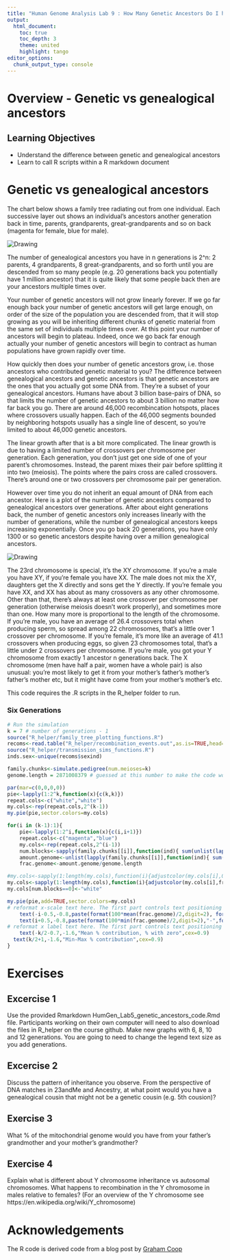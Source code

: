 ```yaml
---
title: "Human Genome Analysis Lab 9 : How Many Genetic Ancestors Do I have?"
output:
  html_document:
    toc: true
    toc_depth: 3
    theme: united
    highlight: tango
editor_options: 
  chunk_output_type: console
---
```


# Overview - Genetic vs genealogical ancestors

## Learning Objectives

* Understand the difference between genetic and genealogical ancestors
* Learn to call R scripts within a R markdown document

# Genetic vs genealogical ancestors

The chart below shows a family tree radiating out from one individual. Each successive layer out shows an individual’s ancestors another generation back in time, parents, grandparents, great-grandparents and so on back (magenta for female, blue for male).

<img src="images/lab9/family_tree_legend.png" alt="Drawing"/>

The number of genealogical ancestors you have in n generations is 2^n: 2 parents, 4 grandparents, 8 great-grandparents, and so forth until you are descended from so many people (e.g. 20 generations back you potentially have 1 million ancestor) that it is quite likely that some people back then are your ancestors multiple times over. 

Your number of genetic ancestors will not grow linearly forever. If we go far enough back your number of genetic ancestors will get large enough, on order of the size of the population you are descended from, that it will stop growing as you will be inheriting different chunks of genetic material from the same set of individuals multiple times over. At this point your number of ancestors will begin to plateau. Indeed, once we go back far enough actually your number of genetic ancestors will begin to contract as human populations have grown rapidly over time. 

How quickly then does your number of genetic ancestors grow, i.e. those ancestors who contributed genetic material to you? The difference between genealogical ancestors and genetic ancestors is that genetic ancestors are the ones that you actually got some DNA from. They're a subset of your genealogical ancestors. Humans have about 3 billion base-pairs of DNA, so that limits the number of genetic ancestors to about 3 billion no matter how far back you go. There are around 46,000 recombincation hotspots, places where crossovers usually happen. Each of the 46,000 segments bounded by neighboring hotspots usually has a single line of descent, so you're limited to about 46,000 genetic ancestors.

The linear growth after that is a bit more complicated. The linear growth is due to having a limited number of crossovers per chromosome per generation. Each generation, you don't just get one side of one of your parent's chromosomes. Instead, the parent mixes their pair before splitting it into two (meiosis). The points where the pairs cross are called crossovers. There's around one or two crossovers per chromosome pair per generation.

However over time you do not inherit an equal amount of DNA from each ancestor. Here is a plot of the number of genetic ancestors compared to genealogical ancestors over generations. After about eight generations back, the number of genetic ancestors only increases linearly with the number of generations, while the number of genealogical ancestors keeps increasing exponentially. Once you go back 20 generations, you have only 1300 or so genetic ancestors despite having over a million genealogical ancestors.

<img src="images/lab9/num_genetics_vs_genealogical_ancs.png" alt="Drawing"/>

The 23rd chromosome is special, it's the XY chromosome. If you're a male you have XY, if you're female you have XX. The male does not mix the XY, daughters get the X directly and sons get the Y directly. If you're female you have XX, and XX has about as many crossovers as any other chromosome. Other than that, there's always at least one crossover per chromosome per generation (otherwise meiosis doesn't work properly), and sometimes more than one. How many more is proportional to the length of the chromosome. If you're male, you have an average of 26.4 crossovers total when producing sperm, so spread among 22 chromosomes, that's a little over 1 crossover per chromosome. If you're female, it's more like an average of 41.1 crossovers when producing eggs, so given 23 chromosomes total, that's a little under 2 crossovers per chromosome. If you're male, you got your Y chromosome from exactly 1 ancestor n generations back. The X chromosome (men have half a pair, women have a whole pair) is also unusual: you're most likely to get it from your mother's father's mother's father's mother etc, but it might have come from your mother's mother's etc. 

This code requires the .R scripts in the R_helper folder to run.

### Six Generations

```r
# Run the simulation
k = 7 # number of generations - 1
source("R_helper/family_tree_plotting_functions.R")
recoms<-read.table("R_helper/recombination_events.out",as.is=TRUE,head=TRUE)
source("R_helper/transmission_sims_functions.R")
inds.sex<-unique(recoms$sexind)

family.chunks<-simulate.pedigree(num.meioses=k)
genome.length = 2871008379 # guessed at this number to make the code work
```

```r
par(mar=c(0,0,0,0))
pie<-lapply(1:2^k,function(x){c(k,k)})
repeat.cols<-c("white","white")
my.cols<-rep(repeat.cols,2^(k-1))
my.pie(pie,sector.colors=my.cols)

for(i in (k-1):1){
	pie<-lapply(1:2^i,function(x){c(i,i+1)})
	repeat.cols<-c("magenta","blue")
	my.cols<-rep(repeat.cols,2^(i-1))
	num.blocks<-sapply(family.chunks[[i]],function(ind){ sum(unlist(lapply(ind,function(x){if(is.null(x)){return(0)}; nrow(x)})))})
	amount.genome<-unlist(lapply(family.chunks[[i]],function(ind){ sum(unlist(lapply(ind,function(x){if(is.null(x)){return(0)}; sum(x[,2]-x[,1])})))}))
	frac.genome<-amount.genome/genome.length

#my.cols<-sapply(1:length(my.cols),function(i){adjustcolor(my.cols[i],0.03+0.97*frac.genome[i])})
my.cols<-sapply(1:length(my.cols),function(i){adjustcolor(my.cols[i],frac.genome[i]/max(frac.genome))})
my.cols[num.blocks==0]<-"white"

my.pie(pie,add=TRUE,sector.colors=my.cols)
# reformat x-scale text here. The first part controls text positioning (-i-0.5,-0.8). cex is text size
	text(-i-0.5,-0.8,paste(format(100*mean(frac.genome)/2,digit=2), format(100*mean(frac.genome==0),digit=2),sep=", "),cex=0.9,srt=90)
	text(i+0.5,-0.8,paste(format(100*min(frac.genome)/2,digit=2),"-",format(100*max(frac.genome)/2,digit=2)),cex=0.9,srt=90)
# reformat x label text here. The first part controls text positioning (-k/2-1,-1.8). cex is text size
	text(-k/2-0.7,-1.6,"Mean % contribution, % with zero",cex=0.9) 
  text(k/2+1,-1.6,"Min-Max % contribution",cex=0.9)
}
```

# Exercises

## Excercise 1

Use the provided Rmarkdown HumGen_Lab5_genetic_ancestors_code.Rmd file. Participants working on their own computer will need to also download the files in R_helper on the course github. Make new graphs with 6, 8, 10 and 12 generations. You are going to need to change the legend text size as you add generations. 

## Excercise 2

Discuss the pattern of inheritance you observe. From the perspective of DNA matches in 23andMe and Ancestry, at what point would you have a genealogical cousin that might not be a genetic cousin (e.g. 5th cousion)?

## Exercise 3

What % of the mitochondrial genome would you have from your father's grandmother and your mother's grandmother?

## Exercise 4 

Explain what is different about Y chromosome inheritance vs autosomal chromosomes. What happens to recombination in the Y chromosome in males relative to females? (For an overview of the Y chromosome see https://en.wikipedia.org/wiki/Y_chromosome)

# Acknowledgements

The R code is derived code from a blog post by [Graham Coop](https://gcbias.org/)




